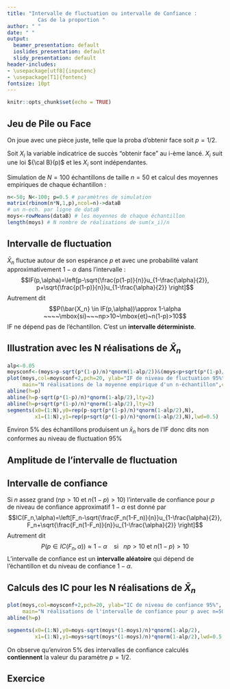 ```yaml
---
title: "Intervalle de fluctuation ou intervalle de Confiance :      
          Cas de la proportion "
author: " "
date: " "
output:
  beamer_presentation: default
  ioslides_presentation: default
  slidy_presentation: default
header-includes:
- \usepackage[utf8]{inputenc}
- \usepackage[T1]{fontenc}
fontsize: 10pt
---
```


```r
knitr::opts_chunk$set(echo = TRUE)
```

## Jeu de Pile ou Face

On joue avec une pièce juste, telle que la proba d'obtenir face soit $p=1/2$.

Soit $X_i$ la variable indicatrice de succès "obtenir face" au i-ème lancé.
$X_i$ suit une loi ${\cal B}(p)$ et les $X_i$ sont indépendantes.

Simulation de $N=100$ échantillons de taille $n=50$ et calcul des moyennes empiriques de chaque échantillon : 

\vspace{1cm}

```r
n<-50; N<-100; p=0.5 # paramètres de simulation
matrix(rbinom(n*N,1,p),ncol=n)->dataB 
# un n-ech. par ligne de dataB
moys<-rowMeans(dataB) # les moyennes de chaque échantillon 
length(moys) # N nombre de réalisations de sum(x_i)/n
```

## Intervalle de fluctuation

$\bar{X}_n$ fluctue autour de son espérance $p$ et avec une probabilité valant approximativement $1-\alpha$ dans l'intervalle :
$$IF(p,\alpha)=\left[p-\sqrt{\frac{p(1-p)}{n}}u_{1-\frac{\alpha}{2}},
p+\sqrt{\frac{p(1-p)}{n}}u_{1-\frac{\alpha}{2}} \right]$$
Autrement dit 
$$P(\bar{X_n} \in IF(p,\alpha))\approx 1-\alpha ~~~~\mbox{si}~~~np>10~\mbox{et}~n(1-p)>10$$
IF ne dépend pas de l'échantillon. C'est un **intervalle déterministe**.


## Illustration avec les N réalisations de $\bar{X}_n$ 

```r
alp<-0.05
moysconf<-(moys>p-sqrt(p*(1-p)/n)*qnorm(1-alp/2))&(moys<p+sqrt(p*(1-p)/n)*qnorm(1-alp/2))
plot(moys,col=moysconf+2,pch=20, ylab="IF de niveau de fluctuation 95%", xlab="N° d'échantillon",
     main="N réalisations de la moyenne empirique d'un n-échantillon",cex.main=2 )
abline(h=p)
abline(h=p-sqrt(p*(1-p)/n)*qnorm(1-alp/2),lty=2)
abline(h=p+sqrt(p*(1-p)/n)*qnorm(1-alp/2),lty=2)
segments(x0=(1:N),y0=rep(p-sqrt(p*(1-p)/n)*qnorm(1-alp/2),N),
         x1=(1:N),y1=rep(p+sqrt(p*(1-p)/n)*qnorm(1-alp/2),N),lwd=0.5)
```
Environ $5\%$ des échantillons produisent un $\bar{x}_n$ hors de l'IF donc dits non conformes au niveau de fluctuation 95%



## Amplitude de l'intervalle de fluctuation
\begin{itemize}
\item
Pour $p$ et $\alpha$ fixés, l'amplitude $2\sqrt{\frac{p(1-p)}{n}}u_{1-\frac{\alpha}{2}}$ décroit avec $n$
 
 On peut trouver une valeur de $n$ minimale $n_{min}$ pour laquelle elle est inférieure à $a$ :
 $$2\sqrt{\frac{p(1-p)}{n}}u_{1-\frac{\alpha}{2}}\leq a\Longleftrightarrow  n\geq \frac{4p(1-p)u^2_{1-\frac{\alpha}{2}}}{a^2}$$
En particulier pour le jeu de pile ou face avec une vraie pièce où $p=0.5$ avec $\alpha=0.05$ et $a=0.02$, $n_{min}\geq a^{-2}u^2_{1-\frac{\alpha}{2}}=(1.96)^2(0.25)\cdot 10^4$ soit $n_{min}=9604$. Pour une amplitude de $0.1$ on obtient $n_{min}=77$ et pour une amplitude de $0.3$, $n_{min}=26$.
\item 
Pour $p$ et $n$ fixés, lorsque $\alpha$ augmente l'amplitude diminue. Autrement dit
la précision augmente lorsque le niveau de fluctuation baisse. Et  $\alpha$
qui garantit une amplitude $\leq a$ satisfait $\alpha \geq 2(1-\Phi(a\sqrt{n/(4p(1-p))}))$.
Pour $n=50$ et $a=0.02$ (précision $\pm 1\%$) on devrait prendre $\alpha\geq 88,8\%$  soit $1-\alpha\leq 11,2\%$. 
\end{itemize}

## Intervalle de confiance 

Si $n$ assez grand ($np>10$ et $n(1-p)>10$)
l'intervalle de confiance pour $p$ de niveau de confiance approximatif $1-\alpha$ est donné par  $$IC(F_n,\alpha)=\left[F_n-\sqrt{\frac{F_n(1-F_n)}{n}}u_{1-\frac{\alpha}{2}},
F_n+\sqrt{\frac{F_n(1-F_n)}{n}}u_{1-\frac{\alpha}{2}} \right]$$
Autrement dit 
$$P(p \in IC(F_n,\alpha))\approx 1-\alpha ~~~~\mbox{si}~~~np>10~\mbox{et}~n(1-p)>10$$
L'intervalle de confiance est un **intervalle aléatoire** qui dépend de l'échantillon et du niveau de confiance $1-\alpha$.

## Calculs des IC pour  les N réalisations de $\bar{X}_n$ 
```r
plot(moys,col=moysconf+2,pch=20, ylab="IC de niveau de confiance 95%", xlab="N° d'échantillon",
     main="N réalisations de l'intervalle de confiance pour p avec n=50",cex.main=2 )
abline(h=p)

segments(x0=(1:N),y0=moys-sqrt(moys*(1-moys)/n)*qnorm(1-alp/2),
         x1=(1:N),y1=moys+sqrt(moys*(1-moys)/n)*qnorm(1-alp/2),lwd=0.5,col=moysconf+2)
```

On observe qu'environ 5% des intervalles de confiance calculés **contiennent** la valeur
du paramètre $p=1/2$.

## Exercice

\begin{itemize}

 \item Refaire tourner le script en modifiant les valeurs de $n$, $N$ et $\alpha$ dans le premier
 tronçon d'instruction \texttt{simulations} et observer ce qui change (les objets déterministes
 ) et ce qui ne change pas (les objets aléatoires)
 \item Faire la même expérience numérique dans le modèle normal avec $\mu=2$ et $\sigma=2$ :
 \begin{itemize}
 \item dans le tronçon \texttt{simulations} utiliser le générateur aléaoire de la loi normale \texttt{rnorm()}
 \item dans le tronçon \texttt{fluctuation} adapter le calcul de l'intervalle de fluctuation
 au cas du modèle normal
 \item dans le tronçon \texttt{confiance} adapter le calcul des intervalles de confiance
 pour $\mu$ dans le cas $\sigma$ inconnu (indication : pour calculer la variance empirique corrigée de chacun des $N$ échantillons de taille $n$ on peut utiliser \texttt{apply(dataG,MARGIN=1,var)} qui calcule les $N$ variances corrigées)
 \end{itemize}
 \end{itemize}
 
 